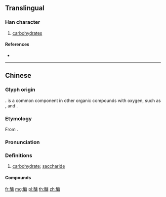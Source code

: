 {{character info/new}}
{{also|糖}}
==Translingual==

===Han character===
{{Han char|rn=164|rad=酉|as=10|sn=17|four=10667|canj=MWILR|ids=⿰酉唐}}

# [[carbohydrates]]

====References====
* {{Han ref|kx=1286.241|dkj=39987|hdz=63594.020|uh=91A3|ud=37283|bh=C1DE|bd=49630}}

----

==Chinese==
{{zh-forms|s=糖|t2=糖}}

===Glyph origin===
{{Han etym}}
{{Han compound|酉|c1=s|t1=oxygenated functional group|唐|c2=p|ls=psc}}. {{zh-l|酉|tr=-}} is a common component in other organic compounds with oxygen, such as {{zh-l|醇|alcohol}}, {{zh-l|醛|aldehyde}} and {{zh-l|酮|ketone}}.

===Etymology===
From {{zh-m|糖|sugar}}.

===Pronunciation===
{{zh-pron
|m=táng
|c=tong4
|h=pfs=
|md=
|mn=
|w=
|mc=
|oc=
|cat=
}}

===Definitions===
{{zh-hanzi}}

# [[carbohydrate]]; [[saccharide]]
#: {{zh-x|醣類|carbohydrates}}
#: {{zh-x|單醣|mono'''saccharide'''}}

====Compounds====
{{zh-der|單醣|多醣體|醛醣|肝醣|醣類|雙醣}}

[[fr:醣]]
[[mg:醣]]
[[pl:醣]]
[[th:醣]]
[[zh:醣]]